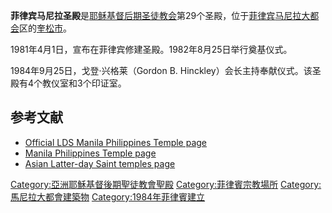 {{Infobox religious building
| 名字 = 菲律賓馬尼拉聖殿
| 圖片 =Manila_Philippines_Temple_-_Whiting.jpg
| 圖片說明 = Templo ng Maynila Pilipinas
| 地圖 =
| 地圖尺寸 =
| 地圖說明 =
| 坐標 = {{coord|14|36|4.881599|N|121|4|11.34479|E|type:landmark_region:PH|display=title}}
| 宗教 = [[基督教|基督教]]
| 位置 =
| 神 =
| 宗教禮儀 =
| 派別 = [[耶穌基督後期聖徒教會|耶穌基督後期聖徒教會]]
| 節日 =
| 小區 =
| 分區 =
| 基層政權 = [[奎松市|奎松市]]
| 區 =
| 領地 =
| 地方行政區 = 
| 州 = 
| 省 =
| 地區 = [[馬尼拉大都會|馬尼拉大都會]]
| 國家 = {{PHI}}
| 行政 =
| 開光年份 =
| 狀態 =
| 傳統稱號 =
| 所有者 =
| 領導 =
| 婆多羅迦 =
| 主保聖人 =
| 官方網站 =
| 建築師 =
| 建築類型 =
| 建築風格 = [[后现代主义建筑|后现代主义建筑]]
| 建築材料 =
| 建立者 =
| 資助者 =
| 總承包商 =
| 建立日期 =
| 奠基 = 1982年8月25日由戈登·興格萊會長主待
| 竣工 = 1984年9月25日至27日由戈登·興格萊會長奉獻
| 建設成本 =
| 毀壞 =
| 正立面朝向 =
| 容納人數 =
| 長度 =
| 寬度 =
| 中殿寬度 =
| 內部面積 = 2479平方公尺
| 最高高度 =
| 穹頂 =
| 外穹頂高度 =
| 內穹頂高度 =
| 外穹頂直徑 =
| 內穹頂直徑 =
| 宣禮塔 =
| 宣禮塔高度 =
| 尖塔 =
| 尖塔高度 = 35公尺
| 場地面積 = 1.4公頃
| 寺廟 =
| 紀念碑 =
| 神社 =
| 碑銘 =
| 海拔 =
| 官方名稱1 =
| 類型1 =
| 標準1 =
| 指定日期1 =
| 父列表1 =
| 參考編號1 =
| 官方名稱2 =
| 類型2 =
| 標準2 =
| 指定日期2 =
| 父列表2 = 29
| 參考編號2 =
}}
'''菲律宾马尼拉圣殿'''是[[耶稣基督后期圣徒教会|耶稣基督后期圣徒教会]]第29个圣殿，位于[[菲律宾|菲律宾]][[马尼拉大都会|马尼拉大都会]]区的[[奎松市|奎松市]]。

1981年4月1日，宣布在菲律宾修建圣殿。1982年8月25日举行奠基仪式。

1984年9月25日，戈登‧兴格莱（Gordon B. Hinckley）会长主持奉献仪式。该圣殿有4个教仪室和3个印证室。

==参考文献==
{{commonscat-inline|Manila Philippines Temple}}
* [http://www.lds.org/temples/main/0,11204,1912-1-65-2,00.html Official LDS Manila Philippines Temple page] {{Wayback|url=http://www.lds.org/temples/main/0,11204,1912-1-65-2,00.html |date=20101123075433 }}
* [https://web.archive.org/web/20070413101000/http://www.ldschurchtemples.com/manila/ Manila Philippines Temple page]
* [http://comfortedlife.blogspot.com/2007/12/temples-built-on-mountaintops.html Asian Latter-day Saint temples page] {{Wayback|url=http://comfortedlife.blogspot.com/2007/12/temples-built-on-mountaintops.html |date=20131021181414 }}

{{耶穌基督後期聖徒教會聖殿}}

[[Category:亞洲耶穌基督後期聖徒教會聖殿|Category:亞洲耶穌基督後期聖徒教會聖殿]]
[[Category:菲律賓宗教場所|Category:菲律賓宗教場所]]
[[Category:馬尼拉大都會建築物|Category:馬尼拉大都會建築物]]
[[Category:1984年菲律賓建立|Category:1984年菲律賓建立]]